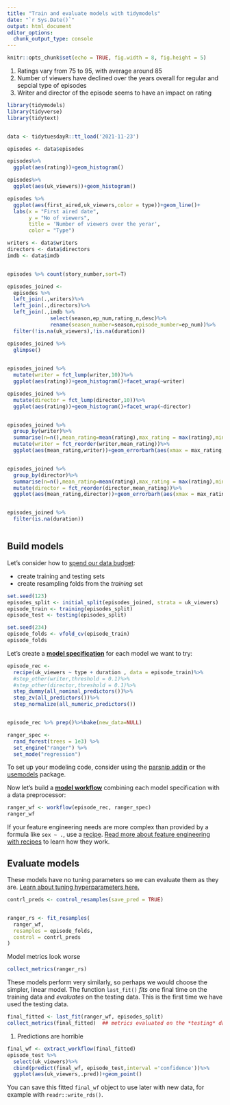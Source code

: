 ```yaml
---
title: "Train and evaluate models with tidymodels"
date: "`r Sys.Date()`"
output: html_document
editor_options: 
  chunk_output_type: console
---
```


```r
knitr::opts_chunk$set(echo = TRUE, fig.width = 8, fig.height = 5)
```


1. Ratings vary from 75 to 95, with average around 85
2. Number of viewers have declined over the years overall for regular and sepcial type of episodes
3. Writer and director of the episode seems to have an impact on rating


```r
library(tidymodels)
library(tidyverse)
library(tidytext)


data <- tidytuesdayR::tt_load('2021-11-23')

episodes <- data$episodes

episodes%>%
  ggplot(aes(rating))+geom_histogram()

episodes%>%
  ggplot(aes(uk_viewers))+geom_histogram()

episodes %>% 
  ggplot(aes(first_aired,uk_viewers,color = type))+geom_line()+
  labs(x = "First aired date",
       y = "No of viewers",
       title = 'Number of viewers over the yerar',
       color = "Type")

writers <- data$writers
directors <- data$directors
imdb <- data$imdb


episodes %>% count(story_number,sort=T)

episodes_joined <- 
  episodes %>% 
  left_join(.,writers)%>%
  left_join(.,directors)%>%
  left_join(.,imdb %>% 
              select(season,ep_num,rating_n,desc)%>%
              rename(season_number=season,episode_number=ep_num))%>%
  filter(!is.na(uk_viewers),!is.na(duration))

episodes_joined %>% 
  glimpse()
  

episodes_joined %>% 
  mutate(writer = fct_lump(writer,10))%>%
  ggplot(aes(rating))+geom_histogram()+facet_wrap(~writer)

episodes_joined %>% 
  mutate(director = fct_lump(director,10))%>%
  ggplot(aes(rating))+geom_histogram()+facet_wrap(~director)


episodes_joined %>% 
  group_by(writer)%>%
  summarise(n=n(),mean_rating=mean(rating),max_rating = max(rating),min_rating = min(rating))%>%
  mutate(writer = fct_reorder(writer,mean_rating))%>%
  ggplot(aes(mean_rating,writer))+geom_errorbarh(aes(xmax = max_rating,xmin = min_rating))


episodes_joined %>% 
  group_by(director)%>%
  summarise(n=n(),mean_rating=mean(rating),max_rating = max(rating),min_rating = min(rating))%>%
  mutate(director = fct_reorder(director,mean_rating))%>%
  ggplot(aes(mean_rating,director))+geom_errorbarh(aes(xmax = max_rating,xmin = min_rating))


episodes_joined %>% 
  filter(is.na(duration))



```


## Build models

Let's consider how to [spend our data budget](https://www.tmwr.org/splitting.html):

- create training and testing sets
- create resampling folds from the *training* set

```r
set.seed(123)
episodes_split <- initial_split(episodes_joined, strata = uk_viewers)
episode_train <- training(episodes_split)
episode_test <- testing(episodes_split)

set.seed(234)
episode_folds <- vfold_cv(episode_train)
episode_folds
```

Let's create a [**model specification**](https://www.tmwr.org/models.html) for each model we want to try:

```r

episode_rec <- 
  recipe(uk_viewers ~ type + duration , data = episode_train)%>%
  #step_other(writer,threshold = 0.1)%>%
  #step_other(director,threshold = 0.1)%>%
  step_dummy(all_nominal_predictors())%>%
  step_zv(all_predictors())%>%
  step_normalize(all_numeric_predictors())


episode_rec %>% prep()%>%bake(new_data=NULL)

ranger_spec <-
  rand_forest(trees = 1e3) %>%
  set_engine("ranger") %>%
  set_mode("regression")

```

To set up your modeling code, consider using the [parsnip addin](https://parsnip.tidymodels.org/reference/parsnip_addin.html) or the [usemodels](https://usemodels.tidymodels.org/) package.

Now let's build a [**model workflow**](https://www.tmwr.org/workflows.html) combining each model specification with a data preprocessor:

```r
ranger_wf <- workflow(episode_rec, ranger_spec)
ranger_wf

```

If your feature engineering needs are more complex than provided by a formula like `sex ~ .`, use a [recipe](https://www.tidymodels.org/start/recipes/). [Read more about feature engineering with recipes](https://www.tmwr.org/recipes.html) to learn how they work.


## Evaluate models

These models have no tuning parameters so we can evaluate them as they are. [Learn about tuning hyperparameters here.](https://www.tidymodels.org/start/tuning/)

```r
contrl_preds <- control_resamples(save_pred = TRUE)


ranger_rs <- fit_resamples(
  ranger_wf,
  resamples = episode_folds,
  control = contrl_preds
)

```

Model metrics look worse

```r

collect_metrics(ranger_rs)
```


These models perform very similarly, so perhaps we would choose the simpler, linear model. The function `last_fit()` *fits* one final time on the training data and *evaluates* on the testing data. This is the first time we have used the testing data.

```r
final_fitted <- last_fit(ranger_wf, episodes_split)
collect_metrics(final_fitted)  ## metrics evaluated on the *testing* data
```


1. Predictions are horrible 

```r
final_wf <- extract_workflow(final_fitted)
episode_test %>%
  select(uk_viewers)%>%
  cbind(predict(final_wf, episode_test,interval ='confidence'))%>%
  ggplot(aes(uk_viewers,.pred))+geom_point()
```

You can save this fitted `final_wf` object to use later with new data, for example with `readr::write_rds()`.
